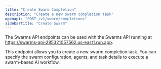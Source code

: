 ```yaml
---
title: "Create Swarm Completion"
description: "Create a new swarm completion task"
openapi: "POST /v1/swarm/completions"
sidebarTitle: "Create Swarm"
---
```


<Note>

The Swarms API endpoints can be used with the Swarms API running at https://swarms-api-285321057562.us-east1.run.app.

</Note>

This endpoint allows you to create a new swarm completion task. You can specify the swarm configuration, agents, and task details to execute a swarm-based AI workflow.
